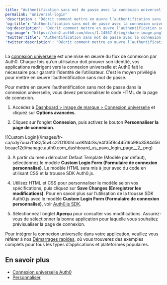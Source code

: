 ---
title: "Authentification sans mot de passe avec la connexion universelle"
permalink: "universal-login"
'description': "Décrit comment mettre en œuvre l’authentification sans mot de passe avec la connexion universelle."
'og:title': "Authentification sans mot de passe avec la connexion universelle"
'og:description': "Décrit comment mettre en œuvre l’authentification sans mot de passe avec la connexion universelle."
'og:image': "https://cdn2.auth0.com/docs/1.14567.0/img/share-image.png"
'twitter:title': "Authentification sans mot de passe avec la connexion universelle"
'twitter:description': "Décrit comment mettre en œuvre l’authentification sans mot de passe avec la connexion universelle."
---

La [connexion universelle](/docs/fr-ca/authenticate/login/auth0-universal-login) est une mise en œuvre du flux de connexion par Auth0. Chaque fois qu’un utilisateur doit prouver son identité, vos applications redirigent vers la connexion universelle et Auth0 fait le nécessaire pour garantir l’identité de l’utilisateur. C’est le moyen privilégié pour mettre en œuvre l’authentification sans mot de passe.

Pour mettre en œuvre l’authentification sans mot de passe dans la connexion universelle, vous devez personnaliser le code HTML de la page de connexion.

1. Accédez à [Dashboard > Image de marque > Connexion universelle](https://manage.auth0.com/#/login_settings) et cliquez sur **Options avancées**.

2. Cliquez sur l’onglet **Connexion**, puis activez le bouton **Personnaliser la page de connexion**.

<Frame>![Custom Login](/images/fr-ca/cdy7uua7fh8z/5iwLcz2O100hLuxlKN4rSs/e4f35f8c44516b98b3584d56bcaac12d/manage.auth0.com_dashboard_us_pavo_login_page__2_.png)</Frame>

3. À partir du menu déroulant Defaut Template (Modèle par défaut), sélectionnez le modèle **Custom Login Form (Formulaire de connexion personnalisé)**. Le modèle HTML sera mis à jour avec du code en utilisant CSS et la trousse SDK Auth0.js.

4. Utilisez HTML et CSS pour personnaliser le modèle selon vos spécifications, puis cliquez sur **Save Changes (Enregistrer les modifications)**. Pour en savoir plus sur l’utilisation de la trousse SDK Auth0.js avec le modèle **Custom Login Form (Formulaire de connexion personnalisé)**, voir [Auth0.js SDK](/docs/fr-ca/libraries/auth0js).

5. Sélectionnez l’onglet **Aperçu** pour consulter vos modifications. Assurez-vous de sélectionner la bonne application pour laquelle vous souhaitez prévisualiser la page de connexion.

Pour intégrer la connexion universelle dans votre application, veuillez vous référer à nos [Démarrages rapides](/docs/fr-ca/quickstarts), où vous trouverez des exemples complets pour tous les types d’applications et plateformes populaires.

## En savoir plus

* [Connexion universelle Auth0](/docs/fr-ca/authenticate/login/auth0-universal-login)
* [Personnaliser](/docs/fr-ca/customize)